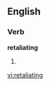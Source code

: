 
==English==

===Verb===
'''retaliating'''

# {{present participle of|[[retaliate]]}}

[[vi:retaliating]]